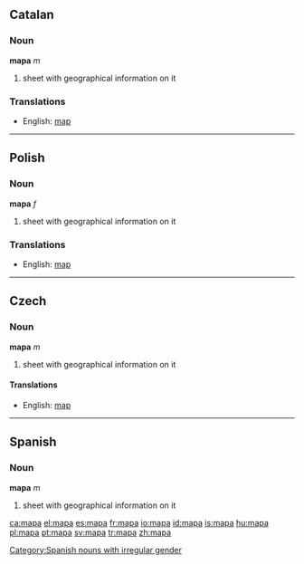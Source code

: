 ==Catalan==
===Noun===
'''mapa''' ''m''

#sheet with geographical information on it

===Translations===
*English: [[map]]

----
==Polish==
===Noun===
'''mapa''' ''f''

#sheet with geographical information on it

===Translations===
*English: [[map]]

----
==Czech==
===Noun===
'''mapa''' ''m''

#sheet with geographical information on it
====Translations====
*English: [[map]]
----
==Spanish==
===Noun===
'''mapa''' ''m''

#sheet with geographical information on it





[[Category:Spanish nouns with irregular gender]]

[[ca:mapa]]
[[el:mapa]]
[[es:mapa]]
[[fr:mapa]]
[[io:mapa]]
[[id:mapa]]
[[is:mapa]]
[[hu:mapa]]
[[pl:mapa]]
[[pt:mapa]]
[[sv:mapa]]
[[tr:mapa]]
[[zh:mapa]]